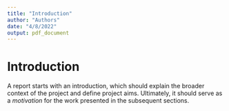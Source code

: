 ```yaml
---
title: "Introduction"
author: "Authors"
date: "4/8/2022"
output: pdf_document
---
```


# Introduction

A report starts with an introduction, which should explain the broader context of the project and define project aims. Ultimately, it should serve as a *motivation* for the work presented in the subsequent sections.
